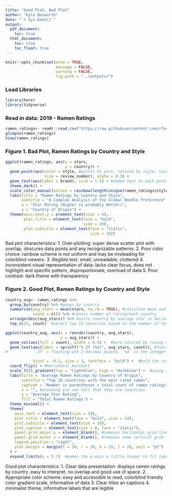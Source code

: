 ```yaml
---
title: "Good Plot, Bad Plot"
author: "Kyle Bosworth"
date: "`r Sys.Date()`"
output:
  pdf_document:
    toc: true
  html_document:
    toc: true
    toc_float: true
---
```


```r
knitr::opts_chunk$set(echo = TRUE,
                      message = FALSE,
                      warning = FALSE,
                      fig.path = "../outputs/")
```

### Load Libraries
```r
library(here)
library(tidyverse)
```

### Read in data: 2019 - Ramen Ratings
```r
ramen_ratings<- readr::read_csv("https://raw.githubusercontent.com/rfordatascience/tidytuesday/master/data/2019/2019-06-04/ramen_ratings.csv")
glimpse(ramen_ratings)
View(ramen_ratings)
```
### Figure 1. Bad Plot, Ramen Ratings by Country and Style
```r
ggplot(ramen_ratings, aes(x = stars, 
                          y = country)) +
  geom_point(aes(color = style, #points to plot, colored by style, size based on review number, added transparency
                 size = review_number), alpha = 0.3) +
  geom_text(aes(label = brand), size = 1.5) + #added text to each point (brand names), text is tiny and kinda overlaps
  theme_dark() + 
  scale_color_manual(values = rainbow(length(unique(ramen_ratings$style)))) + #color scale is rainbow, one color for ech unique value in the style column
  labs(title = "Ramen Ratings by Country and Style",
       subtitle = "A Complex Analysis of the Global Noodle Preference",
       x = "Star Rating (Higher is probably Better)",
       y = "Country of Origin") +
  theme(axis.text.y = element_text(size = 4),
        plot.title = element_text(face = "bold", 
                                  size = 20),
        plot.subtitle = element_text(face = "italic", 
                                     size = 16))
```
Bad plot characteristics:
1. Over-plotting: super dense scatter plot with overlap, obscures data points and any recognizable patterns.
2. Poor color choice: rainbow scheme is not uniform and may be misleading for colorblind viewers.
3. Illegible text: small, unreadable, cluttered
4. Inconsistent visual representation of data: lacks clear focus, does not highlight and specific pattern, disproportionate, overload of data
5. Poor contrast: dark theme with transparency 

### Figure 2. Good Plot, Ramen Ratings by Country and Style
```r
country_avg<- ramen_ratings %>%
  group_by(country) %>% #goups by country
  summarise(avg_stars = mean(stars, na.rm = TRUE), #calculate mean and ignore the na values
            count = n()) %>% #counts number of rating/each country 
  arrange(desc(avg_stars)) %>% #sorts country by average star in decreasing order
  top_n(15, count)  #select top 15 countries based on the number of total ramen ratings thay have

ggplot(country_avg, aes(x = reorder(country, avg_stars), 
                        y = avg_stars)) +
  geom_col(aes(fill = count), width = 0.5) +  #bars colored by rating count, set a width 
  geom_text(aes(label = sprintf("%.2f (%d)", avg_stars, count)), #function for rounding the average stars to 2 decimal places and puts the rating count in parentheses in one string. 
#           `.2f` = floating wth 2 decimal places, `%d` is the integer. 

            hjust = -0.2, size = 3, fontface = "bold") +  #bold the ratings labels to make them pop out
  coord_flip() + #horizontal barchart
  scale_fill_gradient(low = "lightblue", high = "darkblue") +  #using a two-color blue gradient
  labs(title = "Average Ramen Ratings by Country of Origin",
       subtitle = "Top 15 countries with the most rated ramen",
       caption = "Number in parentheses = total count of ramen ratings",
       x = "", #assuming you can tell that they are countries
       y = "Average Star Rating",
       fill = "Total Ramen Ratings") +
  theme_minimal() +
  theme(
    axis.text = element_text(size = 10),
    plot.title = element_text(face = "bold", size = 14),
    plot.subtitle = element_text(size = 10),
    plot.caption = element_text(size = 8, face = "italic"),
    panel.grid.major.y = element_blank(), #removes horizontal grid line to make cleaner
    panel.grid.minor.x = element_blank(), #removes some vertical grid lines to make cleaner
    legend.position = "right",
    plot.margin = margin(t = 20, r = 20, b = 20, l = 20, unit = "pt")  #add margin for more space
  ) +
  expand_limits(y = 5.7)  #makes the y-axis a little longer to fit labels
```
Good plot characteristics:
1. Clear data presentation: displays ramen ratings by country ,easy to interpret, no overlap and good use of space.
2. Appropriate color scheme: easy and accessible to read, colorblind friendly color gradient scale, informative of data
3. Clear titles an captions
4. minimalist theme, informative labels that are legible 